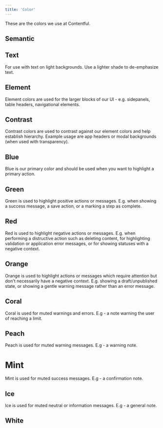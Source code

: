 ```yaml
---
title: 'Color'
---
```




These are the colors we use at Contentful.

## Semantic

<ColorSwatchGroup group={semanticColors} />

## Text

For use with text on light backgrounds. Use a lighter shade to
de-emphasize text.

<ColorSwatchGroup group={textColors} />

## Element

Element colors are used for the larger blocks of our UI - e.g.
sidepanels, table headers, navigational elements.

<ColorSwatchGroup group={elementColors} />

## Contrast

Contrast colors are used to contrast against our element colors and help
establish hierarchy. Example usage are app headers or modal backgrounds
(when used with transparency).

<ColorSwatchGroup group={contrastColors} />

## Blue

Blue is our primary color and should be used when you want to highlight
a primary action.

<ColorSwatchGroup group={blueColors} />

## Green

Green is used to highlight positive actions or messages. E.g. when
showing a success message, a save action, or a marking a step as
complete.

<ColorSwatchGroup group={greenColors} />

## Red

Red is used to highlight negative actions or messages. E.g. when performing
a distructive action such as deleting content, for highlighting validation
or application error messages, or for showing statuses with a negative
context.

<ColorSwatchGroup group={redColors} />

## Orange

Orange is used to highlight actions or messages which require attention but
don't necessarily have a negative context. E.g. showing a draft/unpublished
state, or showing a gentle warning message rather than an error message.

<ColorSwatchGroup group={orangeColors} />

## Coral

Coral is used for muted warnings and errors. E.g - a note warning the user
of reaching a limit.

<ColorSwatchGroup group={coralColors} />

## Peach

Peach is used for muted warning messages. E.g - a warning note.

<ColorSwatchGroup group={peachColors} />

# Mint

Mint is used for muted success messages. E.g - a confirmation note.

<ColorSwatchGroup group={mintColors} />

## Ice

Ice is used for muted neutral or information messages. E.g - a general note.

<ColorSwatchGroup group={iceColors} />

## White

<ColorSwatchGroup group={whiteColors} />
